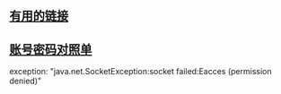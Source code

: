 == [[有用的链接]] ==
== [[账号密码对照单]] ==
exception: "java.net.SocketException:socket failed:Eacces (permission denied)"
